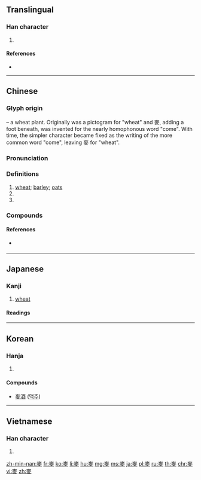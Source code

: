 {{character info/new}}
{{also|麦}}
==Translingual==
{{stroke order|type=animate}}

===Han character===
{{Han char|rn=199|rad=麥|as=00|sn=11|four=40207|canj=JONI|ids=⿱來夂}}

# {{mul-kangxi radical-def}}

====References====
* {{Han ref|kx=1512.080|dkj=47717|dj=2041.010|hdz=74600.010|uh=9EA5|ud=40613|bh=B3C1|bd=46017}}

----

==Chinese==
{{zh-forms|s=麦}}

===Glyph origin===
{{Han etyl}}
{{liushu|p}} – a wheat plant.  Originally {{m|zh|來}} was a pictogram for "wheat" and 麥, adding a foot beneath, was invented for the nearly homophonous word "come".  With time, the simpler character became fixed as the writing of the more common word "come", leaving 麥 for "wheat".

===Pronunciation===
{{zh-pron
|m=mài
|c=mak6,maak6
|h=pfs=ma̍k
|mn=be̍h
|w=
|mc=y
|oc=y
|cat=n,pn
}}

===Definitions===
{{zh-hanzi}}

# [[wheat]]; [[barley]]; [[oats]]
# {{zh-short|麥克風|microphone}}
# {{surname|lang=zh}}

===Compounds===
{{zh-der|麥田|麥麩|麥子|麥芽|丹麥|麥當勞|麥克風|大麥|丹麥王國|丹麥人|丹麥語|元麥|小麥|丹麥學派|宿麥|兔絲燕麥|不辨菽麥|堯夫助麥|冬小麥|喀麥隆|大麥籽|冬麥|玉麥|破麥破梨|拉愛麥|春麥|挽麥子|種麥得麥|稞麥|烏麥|看麥娘|春小麥|打麥|瑞麥|番麥粒|燕麥|打麥場|燕麥片|春大麥|麥加|麥秋|麥芽糖|麥苗|麥秀歌|麥舟|麥隴|開麥拉|麥穗兩歧|麥秀兩歧|麥碴兒|蕎麥麵|麥酒|麥角|麥丘老人|麥管|黑麥|黍離麥秀|麥飯|麥西|麥蚻|麥蚜|麥精|麥粒腫|麥粉|麥穗|麥秀|麥畦|麥片|麥浪|麥末|麥寮鄉|麥口期|麥信風|麥冬|雀麥|麥候|麥燒|麥茬|菽麥|蕎麥|麥芒|麥積山|裸麥|菽麥不辨|麥地那|麥個子|蕎麥皮|高鳳流麥}}

====References====
* {{qualifier|Min Nan}} {{thcwd|8112}}

----

==Japanese==

===Kanji===
{{ja-kanji|grade=|rs=麥00|style=ky|shin=麦}}

# [[wheat]]

====Readings====
{{ja-readings|goon=[[みゃく]] (myaku)|kanon=[[ばく]] (baku)|kun=[[むぎ]] (mugi)}}

----

==Korean==

===Hanja===
{{ko-hanja|hangeul=[[맥]]|eumhun=보리|rv=maek|mr=maek|y=mayk|ehrv=bori|ehmr=pori|eny=}}

# {{defn|lang=ko|sort=麥00}}

====Compounds====
* [[麥酒]] ([[맥주]])

----

==Vietnamese==

===Han character===
{{vi-hantu|[[mạch]]|rs=麥00}}

# {{defn|lang=vi|sort=麥00}}

[[Category:CJKV radicals| ]]

[[zh-min-nan:麥]]
[[fr:麥]]
[[ko:麥]]
[[li:麥]]
[[hu:麥]]
[[mg:麥]]
[[ms:麥]]
[[ja:麥]]
[[pl:麥]]
[[ru:麥]]
[[th:麥]]
[[chr:麥]]
[[vi:麥]]
[[zh:麥]]
